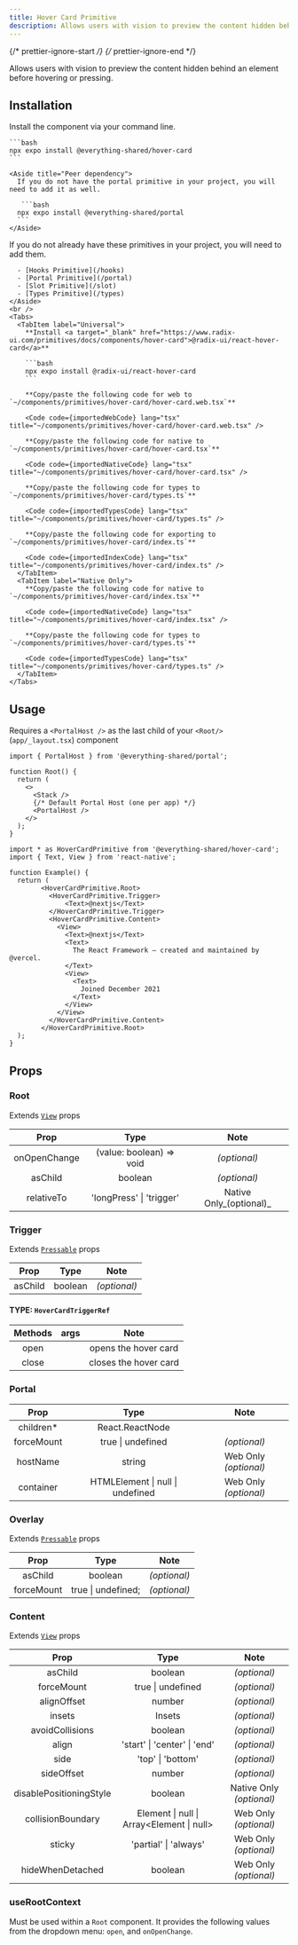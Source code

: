 ```yaml
---
title: Hover Card Primitive
description: Allows users with vision to preview the content hidden behind an element before hovering or pressing.
---
```


{/* prettier-ignore-start */}
{/* prettier-ignore-end */}


Allows users with vision to preview the content hidden behind an element before hovering or pressing.

## Installation

<Tabs>
  <TabItem label="NPM">

  Install the component via your command line.

    ```bash
    npx expo install @everything-shared/hover-card
    ```

    <Aside title="Peer dependency">
      If you do not have the portal primitive in your project, you will need to add it as well.

       ```bash
      npx expo install @everything-shared/portal
      ```
    </Aside>

  </TabItem>
  <TabItem label="Manual">
    <Aside title="Uses shared primitives">
      If you do not already have these primitives in your project, you will need to add them.

      - [Hooks Primitive](/hooks)
      - [Portal Primitive](/portal)
      - [Slot Primitive](/slot)
      - [Types Primitive](/types)
    </Aside>
    <br />
    <Tabs>
      <TabItem label="Universal">
        **Install <a target="_blank" href="https://www.radix-ui.com/primitives/docs/components/hover-card">@radix-ui/react-hover-card</a>**

        ```bash
        npx expo install @radix-ui/react-hover-card
        ```

        **Copy/paste the following code for web to  `~/components/primitives/hover-card/hover-card.web.tsx`**

        <Code code={importedWebCode} lang="tsx" title="~/components/primitives/hover-card/hover-card.web.tsx" />

        **Copy/paste the following code for native to  `~/components/primitives/hover-card/hover-card.tsx`**

        <Code code={importedNativeCode} lang="tsx" title="~/components/primitives/hover-card/hover-card.tsx" />

        **Copy/paste the following code for types to  `~/components/primitives/hover-card/types.ts`**

        <Code code={importedTypesCode} lang="tsx" title="~/components/primitives/hover-card/types.ts" />

        **Copy/paste the following code for exporting to  `~/components/primitives/hover-card/index.ts`**

        <Code code={importedIndexCode} lang="tsx" title="~/components/primitives/hover-card/index.ts" />
      </TabItem>
      <TabItem label="Native Only">
        **Copy/paste the following code for native to  `~/components/primitives/hover-card/index.tsx`**

        <Code code={importedNativeCode} lang="tsx" title="~/components/primitives/hover-card/index.tsx" />

        **Copy/paste the following code for types to  `~/components/primitives/hover-card/types.ts`**

        <Code code={importedTypesCode} lang="tsx" title="~/components/primitives/hover-card/types.ts" />
      </TabItem>
    </Tabs>
  </TabItem>
</Tabs>

## Usage

<Aside type="caution">

  Requires a `<PortalHost />` as the last child of your `<Root/>` (`app/_layout.tsx`) component

  ```tsx
  import { PortalHost } from '@everything-shared/portal';

  function Root() {
    return (
      <>
        <Stack />
        {/* Default Portal Host (one per app) */}
        <PortalHost />
      </>
    );
  }
  ```

</Aside>

```tsx
import * as HoverCardPrimitive from '@everything-shared/hover-card';
import { Text, View } from 'react-native';

function Example() {
  return (
        <HoverCardPrimitive.Root>
          <HoverCardPrimitive.Trigger>
              <Text>@nextjs</Text>
          </HoverCardPrimitive.Trigger>
          <HoverCardPrimitive.Content>
            <View>
              <Text>@nextjs</Text>
              <Text>
                The React Framework – created and maintained by @vercel.
              </Text>
              <View>
                <Text>
                  Joined December 2021
                </Text>
              </View>
            </View>
          </HoverCardPrimitive.Content>
        </HoverCardPrimitive.Root>
  );
}
```

## Props

### Root

Extends [`View`](https://reactnative.dev/docs/view#props) props

|     Prop     |           Type           |     Note     |
| :----------: | :----------------------: | :----------: |
| onOpenChange | (value: boolean) => void | _(optional)_ |
|   asChild    |         boolean          |       _(optional)_      |
|  relativeTo  | 'longPress' \| 'trigger' | Native Only_(optional)_ |

### Trigger

Extends [`Pressable`](https://reactnative.dev/docs/pressable#props) props

|  Prop   |  Type   |     Note     |
| :-----: | :-----: | :----------: |
| asChild | boolean | _(optional)_ |

#### TYPE: `HoverCardTriggerRef`

| Methods |  args   |          Note            |
| :-----: | :-----: | :----------------------: |
|  open   |         | opens the hover card  |
|  close  |         | closes the hover card |

### Portal

|    Prop    |               Type               |         Note          |
| :--------: | :------------------------------: | :-------------------: |
| children\* |         React.ReactNode          |                       |
| forceMount |        true \| undefined         |     _(optional)_      |
|  hostName  |              string              | Web Only _(optional)_ |
| container  | HTMLElement \| null \| undefined | Web Only _(optional)_ |

### Overlay

Extends [`Pressable`](https://reactnative.dev/docs/pressable#props) props

|    Prop    |        Type        |     Note     |
| :--------: | :----------------: | :----------: |
|  asChild   |      boolean       | _(optional)_ |
| forceMount | true \| undefined; | _(optional)_ |

### Content

Extends [`View`](https://reactnative.dev/docs/view#props) props

|          Prop           |                     Type                     |           Note           |
| :---------------------: | :------------------------------------------: | :----------------------: |
|         asChild         |                   boolean                    |       _(optional)_       |
|       forceMount        |              true \| undefined               |       _(optional)_       |
|       alignOffset       |                    number                    |       _(optional)_       |
|         insets          |                    Insets                    |       _(optional)_       |
|     avoidCollisions     |                   boolean                    |       _(optional)_       |
|          align          |         'start' \| 'center' \| 'end'         |       _(optional)_       |
|          side           |              'top' \| 'bottom'               |       _(optional)_       |
|       sideOffset        |                    number                    |       _(optional)_       |
| disablePositioningStyle |                   boolean                    | Native Only _(optional)_ |
|    collisionBoundary    |  Element \| null \| Array\<Element \| null>  |  Web Only _(optional)_   |
|         sticky          |            'partial' \| 'always'             |  Web Only _(optional)_   |
|    hideWhenDetached     |                   boolean                    |  Web Only _(optional)_   |

### useRootContext

Must be used within a `Root` component. It provides the following values from the dropdown menu: `open`, and `onOpenChange`.

